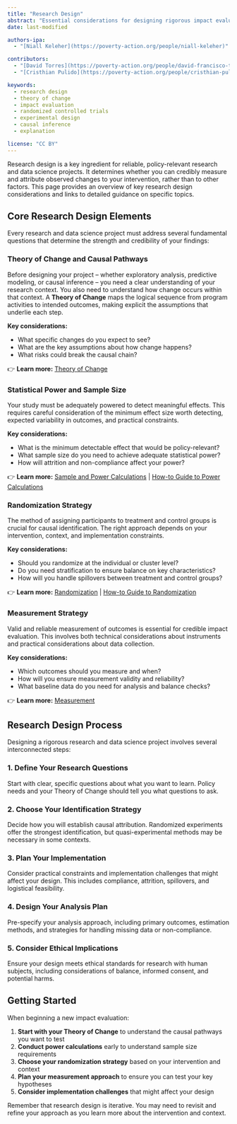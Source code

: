```yaml
---
title: "Research Design"
abstract: "Essential considerations for designing rigorous impact evaluations, from theoretical foundations to practical implementation strategies for randomized controlled trials and quasi-experimental studies."
date: last-modified

authors-ipa:
  - "[Niall Keleher](https://poverty-action.org/people/niall-keleher)"

contributors:
  - "[David Torres](https://poverty-action.org/people/david-francisco-torres-leon)"
  - "[Cristhian Pulido](https://poverty-action.org/people/cristhian-pulido)"

keywords:
  - research design
  - theory of change
  - impact evaluation
  - randomized controlled trials
  - experimental design
  - causal inference
  - explanation

license: "CC BY"
---
```


Research design is a key ingredient for reliable, policy-relevant research and data science projects. It determines whether you can credibly measure and attribute observed changes to your intervention, rather than to other factors. This page provides an overview of key research design considerations and links to detailed guidance on specific topics.

## Core Research Design Elements

Every research and data science project must address several fundamental questions that determine the strength and credibility of your findings:

### Theory of Change and Causal Pathways

Before designing your project -- whether exploratory analysis, predictive modeling, or causal inference -- you need a clear understanding of your research context. You also need to understand how change occurs within that context. A **Theory of Change** maps the logical sequence from program activities to intended outcomes, making explicit the assumptions that underlie each step.

**Key considerations:**

- What specific changes do you expect to see?
- What are the key assumptions about how change happens?
- What risks could break the causal chain?

👉 **Learn more:** [Theory of Change](theory-of-change.qmd)

### Statistical Power and Sample Size

Your study must be adequately powered to detect meaningful effects. This requires careful consideration of the minimum effect size worth detecting, expected variability in outcomes, and practical constraints.

**Key considerations:**

- What is the minimum detectable effect that would be policy-relevant?
- What sample size do you need to achieve adequate statistical power?
- How will attrition and non-compliance affect your power?

👉 **Learn more:** [Sample and Power Calculations](sample-size-power.qmd) | [How-to Guide to Power Calculations](how-to-power-calculation.qmd)

### Randomization Strategy

The method of assigning participants to treatment and control groups is crucial for causal identification. The right approach depends on your intervention, context, and implementation constraints.

**Key considerations:**

- Should you randomize at the individual or cluster level?
- Do you need stratification to ensure balance on key characteristics?
- How will you handle spillovers between treatment and control groups?

👉 **Learn more:** [Randomization](randomization.qmd) | [How-to Guide to Randomization](how-to-randomization.qmd)

### Measurement Strategy

Valid and reliable measurement of outcomes is essential for credible impact evaluation. This involves both technical considerations about instruments and practical considerations about data collection.

**Key considerations:**

- Which outcomes should you measure and when?
- How will you ensure measurement validity and reliability?
- What baseline data do you need for analysis and balance checks?

👉 **Learn more:** [Measurement](measurement.qmd)

## Research Design Process

Designing a rigorous research and data science project involves several interconnected steps:

### 1. Define Your Research Questions

Start with clear, specific questions about what you want to learn. Policy needs and your Theory of Change should tell you what questions to ask.

### 2. Choose Your Identification Strategy

Decide how you will establish causal attribution. Randomized experiments offer the strongest identification, but quasi-experimental methods may be necessary in some contexts.

### 3. Plan Your Implementation

Consider practical constraints and implementation challenges that might affect your design. This includes compliance, attrition, spillovers, and logistical feasibility.

### 4. Design Your Analysis Plan

Pre-specify your analysis approach, including primary outcomes, estimation methods, and strategies for handling missing data or non-compliance.

### 5. Consider Ethical Implications

Ensure your design meets ethical standards for research with human subjects, including considerations of balance, informed consent, and potential harms.

## Getting Started

When beginning a new impact evaluation:

1. **Start with your Theory of Change** to understand the causal pathways you want to test
2. **Conduct power calculations** early to understand sample size requirements
3. **Choose your randomization strategy** based on your intervention and context
4. **Plan your measurement approach** to ensure you can test your key hypotheses
5. **Consider implementation challenges** that might affect your design

Remember that research design is iterative. You may need to revisit and refine your approach as you learn more about the intervention and context.
